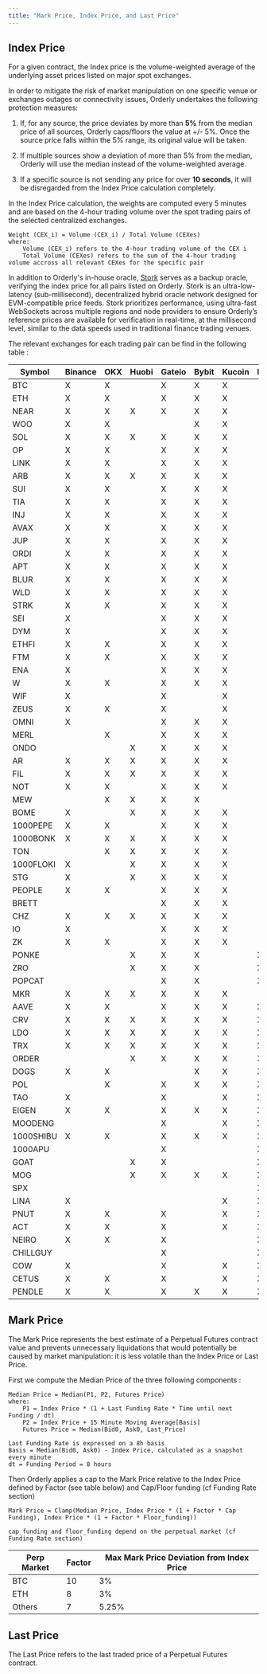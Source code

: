 ```yaml
---
title: "Mark Price, Index Price, and Last Price"
---
```


## Index Price

For a given contract, the Index price is the volume-weighted average of the underlying asset prices listed on major spot exchanges.

In order to mitigate the risk of market manipulation on one specific venue or exchanges outages or connectivity issues, Orderly undertakes the following protection measures:

1. If, for any source, the price deviates by more than **5%** from the median price of all sources, Orderly caps/floors the value at +/- 5%. Once the source price falls within the 5% range, its original value will be taken.

2. If multiple sources show a deviation of more than 5% from the median, Orderly will use the median instead of the volume-weighted average.

3. If a specific source is not sending any price for over **10 seconds**, it will be disregarded from the Index Price calculation completely.

In the Index Price calculation, the weights are computed every 5 minutes and are based on the 4-hour trading volume over the spot trading pairs of the selected centralized exchanges.

```
Weight (CEX_i) = Volume (CEX_i) / Total Volume (CEXes)
where:
    Volume (CEX_i) refers to the 4-hour trading volume of the CEX i
    Total Volume (CEXes) refers to the sum of the 4-hour trading volume accross all relevant CEXes for the specific pair
```

In addition to Orderly's in-house oracle, [Stork](https://www.stork.network/) serves as a backup oracle, verifying the index price for all pairs listed on Orderly.
Stork is an ultra-low-latency (sub-millisecond), decentralized hybrid oracle network designed for EVM-compatible price feeds. Stork prioritizes performance, using ultra-fast WebSockets across multiple regions and node providers to ensure Orderly’s reference prices are available for verification in real-time, at the millisecond level, similar to the data speeds used in traditional finance trading venues.

The relevant exchanges for each trading pair can be find in the following table :

| Symbol    | Binance | OKX | Huobi | Gateio | Bybit | Kucoin | MEXC | Bitget | BingX | Stork |
|-----------|---------|-----|-------|--------|-------|--------|------|--------|-------|-------|
| BTC       | X       | X   |       | X      | X     | X      |      |        |       |       |
| ETH       | X       | X   |       | X      | X     | X      |      |        |       |       |
| NEAR      | X       | X   | X     | X      | X     | X      |      |        |       |       |
| WOO       | X       | X   |       |        | X     | X      |      |        |       |       |
| SOL       | X       | X   | X     | X      | X     | X      |      |        |       |       |
| OP        | X       | X   |       | X      | X     | X      |      |        |       |       |
| LINK      | X       | X   |       | X      | X     | X      |      |        |       |       |
| ARB       | X       | X   | X     | X      | X     | X      |      |        |       |       |
| SUI       | X       | X   |       | X      | X     | X      |      |        |       |       |
| TIA       | X       | X   |       | X      | X     | X      |      |        |       |       |
| INJ       | X       | X   |       | X      | X     | X      |      |        |       |       |
| AVAX      | X       | X   |       | X      | X     | X      |      |        |       |       |
| JUP       | X       | X   |       | X      | X     | X      |      |        |       |       |
| ORDI      | X       | X   |       | X      | X     | X      |      |        |       |       |
| APT       | X       | X   |       | X      | X     | X      |      |        |       |       |
| BLUR      | X       | X   |       | X      | X     | X      |      |        |       |       |
| WLD       | X       | X   |       | X      | X     | X      |      |        |       |       |
| STRK      | X       | X   |       | X      | X     | X      |      |        |       |       |
| SEI       | X       |     |       | X      | X     | X      |      |        |       |       |
| DYM       | X       |     |       | X      | X     | X      |      |        |       |       |
| ETHFI     | X       | X   |       | X      | X     | X      |      |        |       |       |
| FTM       | X       | X   |       | X      | X     | X      |      |        |       |       |
| ENA       | X       |     |       | X      | X     | X      |      |        |       |       |
| W         | X       | X   |       | X      | X     | X      |      |        |       |       |
| WIF       | X       |     |       | X      |       | X      |      |        |       |       |
| ZEUS      | X       | X   |       | X      |       | X      |      |        |       |       |
| OMNI      | X       |     |       | X      | X     | X      |      |        |       |       |
| MERL      |         | X   |       | X      | X     | X      |      |        |       |       |
| ONDO      |         |     | X     | X      | X     | X      |      |        |       |       |
| AR        | X       | X   | X     | X      | X     | X      |      |        |       |       |
| FIL       | X       | X   | X     | X      | X     | X      |      |        |       |       |
| NOT       | X       | X   |       | X      | X     | X      |      |        |       |       |
| MEW       |         | X   | X     | X      | X     |        |      |        |       |       |
| BOME      | X       |     | X     | X      | X     | X      |      |        |       |       |
| 1000PEPE  | X       | X   |       | X      | X     | X      |      |        |       |       |
| 1000BONK  | X       | X   | X     | X      | X     | X      |      |        |       |       |
| TON       |         | X   | X     | X      | X     | X      |      |        |       |       |
| 1000FLOKI | X       |     | X     | X      | X     | X      |      |        |       |       |
| STG       | X       |     | X     | X      | X     | X      |      |        |       |       |
| PEOPLE    | X       | X   |       | X      | X     | X      |      |        |       |       |
| BRETT     |         |     |       | X      | X     | X      |      |        |       |       |
| CHZ       | X       | X   | X     | X      | X     | X      |      |        |       |       |
| IO        | X       |     |       | X      | X     | X      |      |        |       |       |
| ZK        | X       | X   |       | X      | X     | X      |      |        |       |       |
| PONKE     |         |     | X     | X      | X     |        | X    |        |       |       |
| ZRO       |         |     | X     | X      | X     |        | X    |        |       |       |
| POPCAT    |         |     |       | X      | X     |        | X    |        |       |       |
| MKR       | X       | X   | X     | X      | X     | X      |      |        |       |       |
| AAVE      | X       | X   |       | X      | X     | X      | X    |        |       |       |
| CRV       | X       | X   | X     | X      | X     | X      | X    |        |       |       |
| LDO       | X       | X   | X     | X      | X     | X      | X    |        |       |       |
| TRX       | X       | X   | X     | X      | X     | X      | X    |        |       |       |
| ORDER     |         |     | X     | X      | X     | X      | X    | X      |       |       |
| DOGS      | X       | X   |       |        | X     | X      | X    | X      |       |       |
| POL       |         | X   |       | X      | X     | X      | X    | X      |       |       |
| TAO       | X       |     |       | X      |       | X      | X    | X      |       |       |
| EIGEN     | X       | X   |       | X      | X     | X      | X    | X      |       |       |
| MOODENG   |         |     |       | X      |       | X      | X    | X      |       |       |
| 1000SHIBU | X       | X   |       | X      | X     | X      | X    | X      |       |       |
| 1000APU   |         |     |       | X      |       |        | X    | X      |       |       |
| GOAT      |         |     | X     | X      |       |        | X    |        |       |       |
| MOG       |         |     | X     | X      | X     | X      | X    | X      | X     |       |
| SPX       |         |     |       |        |       |        | X    |        | X     | X     |
| LINA      | X       |     |       |        |       | X      | X    | X      | X     |       |
| PNUT      | X       | X   |       | X      |       | X      | X    | X      | X     |       |
| ACT       | X       | X   |       | X      |       | X      | X    | X      | X     |       |
| NEIRO     | X       | X   |       | X      |       |        | X    | X      | X     |       |
| CHILLGUY  |         |     |       | X      |       |        | X    |        | X     | X     |
| COW       | X       |     |       | X      |       | X      | X    | X      | X     |       |
| CETUS     | X       | X   |       | X      |       | X      | X    | X      |       |       |
| PENDLE    | X       | X   |       | X      | X     | X      | X    |        | X     |       |

## Mark Price

The Mark Price represents the best estimate of a Perpetual Futures contract value and prevents unnecessary liquidations that would potentially be caused by market manipulation: it is less volatile than the Index Price or Last Price.

First we compute the Median Price of the three following components :

```
Median Price = Median(P1, P2, Futures Price)
where:
    P1 = Index Price * (1 + Last Funding Rate * Time until next Funding / dt)
    P2 = Index Price + 15 Minute Moving Average[Basis]
    Futures Price = Median(Bid0, Ask0, Last_Price)

Last Funding Rate is expressed on a 8h basis
Basis = Median(Bid0, Ask0) - Index Price, calculated as a snapshot every minute
dt = Funding Period = 8 hours

```

Then Orderly applies a cap to the Mark Price relative to the Index Price defined by Factor (see table below) and Cap/Floor funding (cf Funding Rate section)

```
Mark Price = Clamp(Median Price, Index Price * (1 + Factor * Cap Funding), Index Price * (1 + Factor * Floor_funding))

cap_funding and floor_funding depend on the perpetual market (cf Funding Rate section)
```

| Perp Market | Factor | Max Mark Price Deviation from Index Price |
| ----------- | ------ | ----------------------------------------- |
| BTC         | 10     | 3%                                        |
| ETH         | 8      | 3%                                        |
| Others      | 7      | 5.25%                                     |

## Last Price

The Last Price refers to the last traded price of a Perpetual Futures contract.
